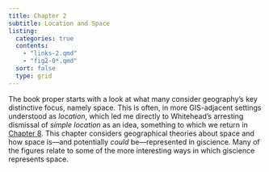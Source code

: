 ```yaml
---
title: Chapter 2
subtitle: Location and Space
listing:
  categories: true
  contents:
    - "links-2.qmd"
    - "fig2-0*.qmd"
  sort: false
  type: grid
---
```


The book proper starts with a look at what many consider geography's key distinctive focus, namely space. This is often, in more GIS-adjacent settings understood as _location_, which led me directly to Whitehead's arresting dismissal of _simple location_ as an idea, something to which we return in [Chapter 8](../chap8/index.qmd). This chapter considers geographical theories about space and how space is&mdash;and potentially _could_ be&mdash;represented in giscience. Many of the figures relate to some of the more interesting ways in which giscience represents space. 